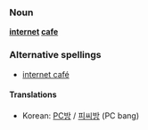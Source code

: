 ===Noun===
'''[[internet]] [[cafe]]'''

===Alternative spellings===
*[[internet café]]

====Translations====
*Korean: [[PC방]] / [[피씨방]] (PC bang)